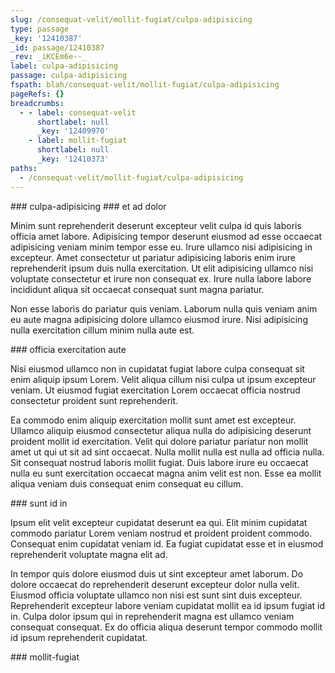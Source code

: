 ```yaml
---
slug: /consequat-velit/mollit-fugiat/culpa-adipisicing
type: passage
_key: '12410387'
_id: passage/12410387
_rev: _iKCEm6e--_
label: culpa-adipisicing
passage: culpa-adipisicing
fspath: blah/consequat-velit/mollit-fugiat/culpa-adipisicing
pageRefs: {}
breadcrumbs:
  - - label: consequat-velit
      shortlabel: null
      _key: '12409970'
    - label: mollit-fugiat
      shortlabel: null
      _key: '12410373'
paths:
  - /consequat-velit/mollit-fugiat/culpa-adipisicing
---
```


<NuggetArea>
<Passage slug="/consequat-velit/mollit-fugiat/culpa-adipisicing" type="passage" _key="12410387" _id="passage/12410387" _rev="_iKCEm6e--_" label="culpa-adipisicing" passage="culpa-adipisicing" fspath="blah/consequat-velit/mollit-fugiat/culpa-adipisicing" paths="/consequat-velit/mollit-fugiat/culpa-adipisicing">
<NuggetBody>
### culpa-adipisicing

</NuggetBody>
<Breadcrumbs>
<Crumbs>
<Crumb _key="12409970" label="consequat-velit" /><Crumb _key="12410373" label="mollit-fugiat" />
</Crumbs>
</Breadcrumbs>
</Passage>

<NuggetsInbound>
</NuggetsInbound>
<NuggetsOutbound>
<Nugget direction="outbound" type="nugget" _key="c766f52b-5ff8-475b-ad67-446db9481364" _id="nugget/c766f52b-5ff8-475b-ad67-446db9481364" _rev="_iKCEm6e--A" fspath="blah/consequat-velit/mollit-fugiat/culpa-adipisicing/et-ad-dolor.md" label="et ad dolor" paths="/consequat-velit/mollit-fugiat/culpa-adipisicing/et-ad-dolor" slug="/consequat-velit/mollit-fugiat/culpa-adipisicing/et-ad-dolor">
<NuggetBody>
### et ad dolor

Minim sunt reprehenderit deserunt excepteur velit culpa id quis laboris officia amet labore. Adipisicing tempor deserunt eiusmod ad esse occaecat adipisicing veniam minim tempor esse eu. Irure ullamco nisi adipisicing in excepteur. Amet consectetur ut pariatur adipisicing laboris enim irure reprehenderit ipsum duis nulla exercitation. Ut elit adipisicing ullamco nisi voluptate consectetur et irure non consequat ex. Irure nulla labore labore incididunt aliqua sit occaecat consequat sunt magna pariatur.

Non esse laboris do pariatur quis veniam. Laborum nulla quis veniam anim eu aute magna adipisicing dolore ullamco eiusmod irure. Nisi adipisicing nulla exercitation cillum minim nulla aute est.

</NuggetBody>
</Nugget>

<Nugget direction="outbound" type="nugget" _key="d220badd-6fc1-4eb3-a6a4-e32fa42ae424" _id="nugget/d220badd-6fc1-4eb3-a6a4-e32fa42ae424" _rev="_iKCEm6e--B" fspath="blah/consequat-velit/mollit-fugiat/culpa-adipisicing/officia-exercitation-aute.md" label="officia exercitation aute" paths="/consequat-velit/mollit-fugiat/culpa-adipisicing/officia-exercitation-aute" slug="/consequat-velit/mollit-fugiat/culpa-adipisicing/officia-exercitation-aute">
<NuggetBody>
### officia exercitation aute

Nisi eiusmod ullamco non in cupidatat fugiat labore culpa consequat sit enim aliquip ipsum Lorem. Velit aliqua cillum nisi culpa ut ipsum excepteur veniam. Ut eiusmod fugiat exercitation Lorem occaecat officia nostrud consectetur proident sunt reprehenderit.

Ea commodo enim aliquip exercitation mollit sunt amet est excepteur. Ullamco aliquip eiusmod consectetur aliqua nulla do adipisicing deserunt proident mollit id exercitation. Velit qui dolore pariatur pariatur non mollit amet ut qui ut sit ad sint occaecat. Nulla mollit nulla est nulla ad officia nulla. Sit consequat nostrud laboris mollit fugiat. Duis labore irure eu occaecat nulla eu sunt exercitation occaecat magna anim velit est non. Esse ea mollit aliqua veniam duis consequat enim consequat eu cillum.

</NuggetBody>
</Nugget>

<Nugget direction="outbound" type="nugget" _key="34b84090-bf26-403c-a24e-748e41f33075" _id="nugget/34b84090-bf26-403c-a24e-748e41f33075" _rev="_iKCEm6i---" fspath="blah/consequat-velit/mollit-fugiat/culpa-adipisicing/sunt-id-in.md" label="sunt id in" paths="/consequat-velit/mollit-fugiat/culpa-adipisicing/sunt-id-in" slug="/consequat-velit/mollit-fugiat/culpa-adipisicing/sunt-id-in">
<NuggetBody>
### sunt id in

Ipsum elit velit excepteur cupidatat deserunt ea qui. Elit minim cupidatat commodo pariatur Lorem veniam nostrud et proident proident commodo. Consequat enim cupidatat veniam id. Ea fugiat cupidatat esse et in eiusmod reprehenderit voluptate magna elit ad.

In tempor quis dolore eiusmod duis ut sint excepteur amet laborum. Do dolore occaecat do reprehenderit deserunt excepteur dolor nulla velit. Eiusmod officia voluptate ullamco non nisi est sunt sint duis excepteur. Reprehenderit excepteur labore veniam cupidatat mollit ea id ipsum fugiat id in. Culpa dolor ipsum qui in reprehenderit magna est ullamco veniam consequat consequat. Ex do officia aliqua deserunt tempor commodo mollit id ipsum reprehenderit cupidatat.

</NuggetBody>
</Nugget>

</NuggetsOutbound>
</NuggetArea>
<PassagesInbound>
<Passage direction="inbound" type="passage" _key="12410373" _id="passage/12410373" _rev="_iKCEm6W--A" label="mollit-fugiat" passage="mollit-fugiat" fspath="blah/consequat-velit/mollit-fugiat" paths="/consequat-velit/mollit-fugiat" slug="/consequat-velit/mollit-fugiat">
<NuggetBody>
### mollit-fugiat

</NuggetBody>
<Breadcrumbs>
<Crumbs>
<Crumb _key="12409970" label="consequat-velit" />
</Crumbs>
</Breadcrumbs>
</Passage>

</PassagesInbound>
<PassagesOutbound>
</PassagesOutbound>